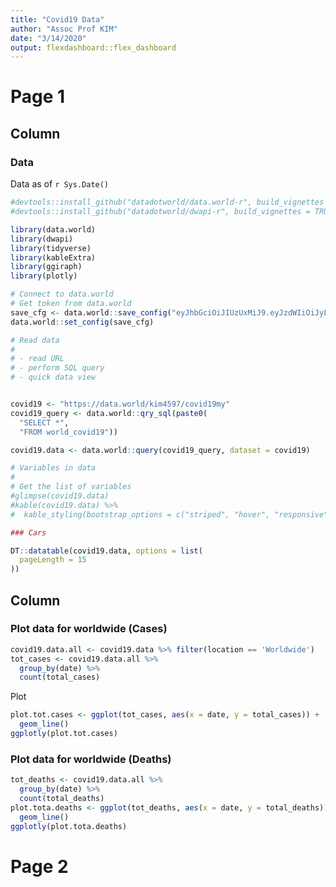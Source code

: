 ---
title: "Covid19 Data"
author: "Assoc Prof KIM"
date: "3/14/2020"
output: flexdashboard::flex_dashboard
---

Page 1
=============================================================================

Column
------------------------------------------------------------------------------

### Data

Data as of `r Sys.Date()`

```{r}
#devtools::install_github("datadotworld/data.world-r", build_vignettes = TRUE)
#devtools::install_github("datadotworld/dwapi-r", build_vignettes = TRUE)

library(data.world)
library(dwapi)
library(tidyverse)
library(kableExtra)
library(ggiraph)
library(plotly)
```



```{r}
# Connect to data.world
# Get token from data.world
save_cfg <- data.world::save_config("eyJhbGciOiJIUzUxMiJ9.eyJzdWIiOiJyLWFuZC1yLXN0dWRpbzpraW00NTk3IiwiaXNzIjoiY2xpZW50OnItYW5kLXItc3R1ZGlvOmFnZW50OmtpbTQ1OTc6OjIwNDU3ZDUxLWI2YjAtNDE2Yy1hYThkLWYwMTY4NmZiZjYzNSIsImlhdCI6MTU4NDE0NDA5NSwicm9sZSI6WyJ1c2VyX2FwaV9hZG1pbiIsInVzZXJfYXBpX3JlYWQiLCJ1c2VyX2FwaV93cml0ZSJdLCJnZW5lcmFsLXB1cnBvc2UiOnRydWUsInNhbWwiOnt9fQ.C05SW-wZl66PbDlTx9UAIk-tKTBvbROUhHV3euL_0hXdpJ16wg2icauSwmTd4CjnlkcsyoShoZJtwHa83ui1aQ")
data.world::set_config(save_cfg)
```



```{r}

# Read data
# 
# - read URL
# - perform SQL query
# - quick data view


covid19 <- "https://data.world/kim4597/covid19my"
covid19_query <- data.world::qry_sql(paste0(
  "SELECT *",
  "FROM world_covid19"))

covid19.data <- data.world::query(covid19_query, dataset = covid19)
```



```{r}
# Variables in data
# 
# Get the list of variables
#glimpse(covid19.data)
#kable(covid19.data) %>% 
#  kable_styling(bootstrap_options = c("striped", "hover", "responsive"))

### Cars

DT::datatable(covid19.data, options = list(
  pageLength = 15
))

```

Column 
-------------------------------------------------------------------------------

### Plot data for worldwide (Cases)


```{r}
covid19.data.all <- covid19.data %>% filter(location == 'Worldwide')
tot_cases <- covid19.data.all %>%
  group_by(date) %>% 
  count(total_cases)
```

Plot


```{r, fig.width=5, fig.height=5}
plot.tot.cases <- ggplot(tot_cases, aes(x = date, y = total_cases)) +
  geom_line()
ggplotly(plot.tot.cases)
```


### Plot data for worldwide (Deaths)

```{r}
tot_deaths <- covid19.data.all %>%
  group_by(date) %>% 
  count(total_deaths)
plot.tota.deaths <- ggplot(tot_deaths, aes(x = date, y = total_deaths)) +
  geom_line()
ggplotly(plot.tota.deaths)
```

Page 2
==============================================================================

